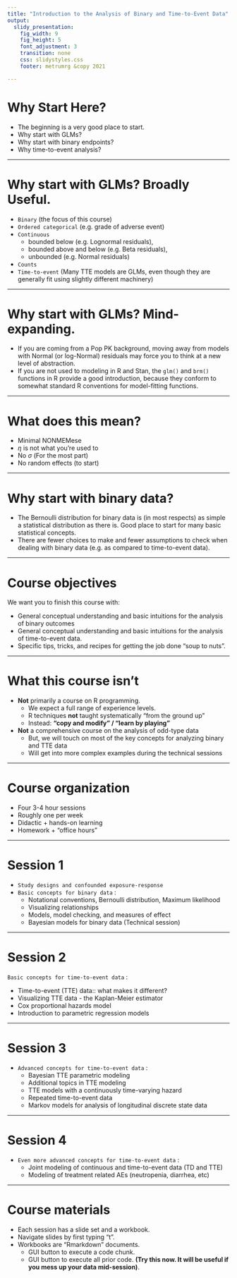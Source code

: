 ```yaml
---
title: "Introduction to the Analysis of Binary and Time-to-Event Data"
output:
  slidy_presentation:
    fig_width: 9
    fig_height: 5
    font_adjustment: 3
    transition: none
    css: slidystyles.css
    footer: metrumrg &copy 2021

---
```



# Why Start Here?

* The beginning is a very good place to start.
* Why start with GLMs?
* Why start with binary endpoints?
* Why time-to-event analysis?

----

# Why start with GLMs? Broadly Useful.

* `Binary` (the focus of this course)
* `Ordered categorical` (e.g. grade of adverse event)
* `Continuous`
    * bounded below (e.g. Lognormal residuals), 
    * bounded above and below (e.g. Beta residuals), 
    * unbounded (e.g. Normal residuals) 
* `Counts`
* `Time-to-event` (Many TTE models are GLMs, even though they are generally fit using slightly different machinery)


----

# Why start with GLMs? Mind-expanding.

* If you are coming from a Pop PK background, moving away from models with Normal (or log-Normal) residuals may force you to think at a new level of abstraction. 
* If you are not used to modeling in R and Stan, the `glm()` and `brm()` functions in R provide a good introduction, because they conform to somewhat standard R conventions for model-fitting functions. 


----

# What does this mean?
* Minimal NONMEMese
* $\eta$ is not what you're used to
* No $\sigma$ (For the most part)
* No random effects (to start)

----

# Why start with binary data?

* The Bernoulli distribution for binary data is (in most respects) as simple a statistical distribution as there is. Good place to start for many basic statistical concepts.  
* There are fewer choices to make and fewer assumptions to check when dealing with binary data (e.g. as compared to time-to-event data). 

---- 

# Course objectives

We want you to finish this course with: 

* General conceptual understanding and basic intuitions for the analysis of binary outcomes 
* General conceptual understanding and basic intuitions for the analysis of time-to-event data. 
* Specific tips, tricks, and recipes for getting the job done "soup to nuts".


----

# What this course isn't

* __Not__ primarily a course on R programming.
    * We expect a full range of experience levels. 
    * R techniques __not__ taught systematically "from the ground up"
    * Instead: __"copy and modify" / "learn by playing"__

* __Not__ a comprehensive course on the analysis of odd-type data
    * But, we will touch on most of the key concepts for analyzing binary and TTE data
    * Will get into more complex examples during the technical sessions


----

# Course organization

* Four 3-4 hour sessions
* Roughly one per week
* Didactic + hands-on learning
* Homework + "office hours"

----

# Session 1

* `Study designs and confounded exposure-response`
* `Basic concepts for binary data` : 
    * Notational conventions, Bernoulli distribution, Maximum likelihood
    * Visualizing relationships
    * Models, model checking, and measures of effect
    * Bayesian models for binary data (Technical session)
    
----

# Session 2
`Basic concepts for time-to-event data` : 

* Time-to-event (TTE) data:: what makes it different?
* Visualizing TTE data - the Kaplan-Meier estimator
* Cox proportional hazards model
* Introduction to parametric regression models

----

# Session 3
* `Advanced concepts for time-to-event data` : 
    * Bayesian TTE parametric modeling
    * Additional topics in TTE modeling
    * TTE models with a continuously time-varying hazard
    * Repeated time-to-event data
    * Markov models for analysis of longitudinal discrete state data

----

# Session 4
* `Even more advanced concepts for time-to-event data` : 
    * Joint modeling of continuous and time-to-event data (TD and TTE)
    * Modeling of treatment related AEs (neutropenia, diarrhea, etc)


----


# Course materials

* Each session has a slide set and a workbook.
* Navigate slides by first typing "t". 
* Workbooks are "Rmarkdown" documents. 
    * GUI button to execute a code chunk. 
    * GUI button to execute all prior code. __(Try this now. It will be useful if you mess up your data mid-session)__. 

